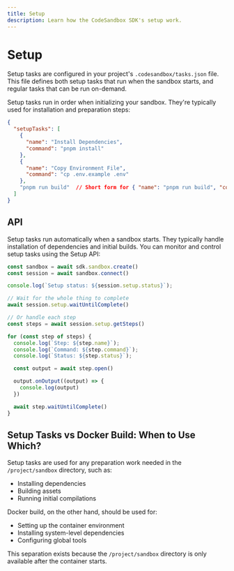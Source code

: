 ```yaml
---
title: Setup
description: Learn how the CodeSandbox SDK's setup work.
---
```



# Setup

Setup tasks are configured in your project's `.codesandbox/tasks.json` file. This file defines both setup tasks that run when the sandbox starts, and regular tasks that can be run on-demand.

Setup tasks run in order when initializing your sandbox. They're typically used for installation and preparation steps:

```json
{
  "setupTasks": [
    {
      "name": "Install Dependencies",
      "command": "pnpm install"
    },
    {
      "name": "Copy Environment File",
      "command": "cp .env.example .env"
    },
    "pnpm run build"  // Short form for { "name": "pnpm run build", "command": "pnpm run build" }
  ]
}
```

## API

Setup tasks run automatically when a sandbox starts. They typically handle installation of dependencies and initial builds. You can monitor and control setup tasks using the Setup API:

```ts
const sandbox = await sdk.sandbox.create()
const session = await sandbox.connect()

console.log(`Setup status: ${session.setup.status}`);

// Wait for the whole thing to complete
await session.setup.waitUntilComplete()

// Or handle each step
const steps = await session.setup.getSteps()

for (const step of steps) {
  console.log(`Step: ${step.name}`);
  console.log(`Command: ${step.command}`);
  console.log(`Status: ${step.status}`);

  const output = await step.open()

  output.onOutput((output) => {
    console.log(output)
  })

  await step.waitUntilComplete()
}
```

## Setup Tasks vs Docker Build: When to Use Which?

Setup tasks are used for any preparation work needed in the `/project/sandbox` directory, such as:

- Installing dependencies
- Building assets
- Running initial compilations

Docker build, on the other hand, should be used for:

- Setting up the container environment
- Installing system-level dependencies
- Configuring global tools

This separation exists because the `/project/sandbox` directory is only available after the container starts.
